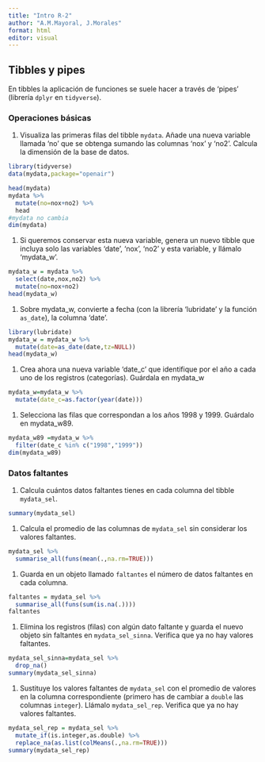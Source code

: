 ```yaml
---
title: "Intro R-2"
author: "A.M.Mayoral, J.Morales"
format: html
editor: visual
---
```


## Tibbles y pipes

En tibbles la aplicación de funciones se suele hacer a través de 'pipes' (librería `dplyr` en `tidyverse`).

### Operaciones básicas

1. Visualiza las primeras filas del tibble `mydata`. Añade una nueva variable llamada 'no' que se obtenga sumando las columnas 'nox' y 'no2'. Calcula la dimensión de la base de datos.

```r
library(tidyverse)
data(mydata,package="openair")

head(mydata)
mydata %>%
  mutate(no=nox+no2) %>%
  head
#mydata no cambia
dim(mydata)
```

1. Si queremos conservar esta nueva variable, genera un nuevo tibble que incluya solo las variables 'date', 'nox', 'no2' y esta variable, y llámalo 'mydata_w'.
```r
mydata_w = mydata %>%
  select(date,nox,no2) %>%
  mutate(no=nox+no2)
head(mydata_w)
```
1. Sobre mydata_w, convierte a fecha (con la librería 'lubridate' y la función `as_date`), la columna 'date'.
```r
library(lubridate)
mydata_w = mydata_w %>%
  mutate(date=as_date(date,tz=NULL))
head(mydata_w)
```

1. Crea ahora una nueva variable 'date_c' que identifique por el año a cada uno de los registros (categorías). Guárdala en mydata_w

```r
mydata_w=mydata_w %>%
  mutate(date_c=as.factor(year(date)))  
```

1. Selecciona las filas que correspondan a los años 1998 y 1999. Guárdalo en mydata_w89.
```r
mydata_w89 =mydata_w %>% 
  filter(date_c %in% c("1998","1999"))
dim(mydata_w89)
```


### Datos faltantes
1.  Calcula cuántos datos faltantes tienes en cada columna del tibble `mydata_sel`.

```r
summary(mydata_sel)
```

1.  Calcula el promedio de las columnas de `mydata_sel` sin considerar los valores faltantes.

```r
mydata_sel %>%
  summarise_all(funs(mean(.,na.rm=TRUE)))
```

1.  Guarda en un objeto llamado `faltantes` el número de datos faltantes en cada columna.

```r
faltantes = mydata_sel %>%
  summarise_all(funs(sum(is.na(.))))
faltantes
```

1.  Elimina los registros (filas) con algún dato faltante y guarda el nuevo objeto sin faltantes en `mydata_sel_sinna`. Verifica que ya no hay valores faltantes.

```r
mydata_sel_sinna=mydata_sel %>% 
  drop_na()
summary(mydata_sel_sinna)
```

1.  Sustituye los valores faltantes de `mydata_sel` con el promedio de valores en la columna correspondiente (primero has de cambiar a `double` las columnas `integer`). Llámalo `mydata_sel_rep`. Verifica que ya no hay valores faltantes.

```r
mydata_sel_rep = mydata_sel %>%
  mutate_if(is.integer,as.double) %>%
  replace_na(as.list(colMeans(.,na.rm=TRUE)))
summary(mydata_sel_rep)
```
